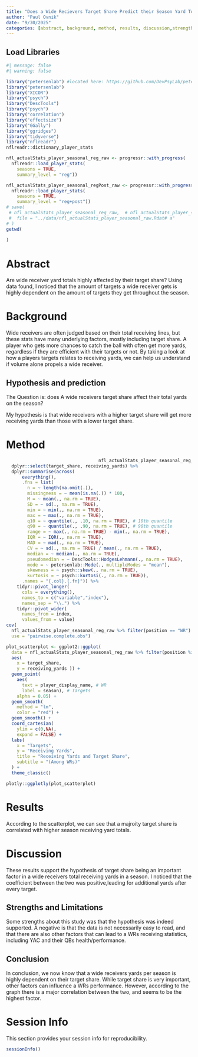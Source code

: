```yaml
---
title: "Does a Wide Recievers Target Share Predict their Season Yard Totals?"
author: "Paul Ovnik"
date: "9/30/2025"
categories: [abstract, background, method, results, discussion,strengthslimitations, conclusion]
---
```


## Load Libraries {#sec-loadLibraries}

```r
#| message: false
#| warning: false

library("petersenlab") #located here: https://github.com/DevPsyLab/petersenlab
library("petersenlab")
library("XICOR")
library("psych")
library("DescTools")
library("psych")
library("correlation")
library("effectsize")
library("GGally")
library("ggridges")
library("tidyverse")
library("nflreadr")
nflreadr::dictionary_player_stats

nfl_actualStats_player_seasonal_reg_raw <- progressr::with_progress(
  nflreadr::load_player_stats(
    seasons = TRUE,
    summary_level = "reg"))

nfl_actualStats_player_seasonal_regPost_raw <- progressr::with_progress(
  nflreadr::load_player_stats(
    seasons = TRUE,
    summary_level = "reg+post"))
# save(
 # nfl_actualStats_player_seasonal_reg_raw,  # nfl_actualStats_player_seasonal_regPost_raw,
 #  file = "../data/nfl_actualStats_player_seasonal_raw.Rdat# a"
# )
getwd(
  
)
```

# Abstract {#sec-abstract}

Are wide receiver yard totals highly affected by their target share? Using data found, I noticed that the amount of targets a wide receiver gets is highly dependent on the amount of targets they get throughout the season.

# Background {#sec-background}

Wide receivers are often judged based on their total receiving lines, but these stats have many underlying factors, mostly including target share. A player who gets more chances to catch the ball with often get more yards, regardless if they are efficient with their targets or not. By taking a look at how a players targets relates to receiving yards, we can help us understand if volume alone propels a wide receiver.

## Hypothesis and prediction

The Question is: does A wide receivers target share affect their total yards on the season?

My hypothesis is that wide receivers with a higher target share will get more receiving yards than those with a lower target share.

# Method {#sec-method}

```r
                                   nfl_actualStats_player_seasonal_reg_raw %>% 
  dplyr::select(target_share, receiving_yards) %>% 
  dplyr::summarise(across(
      everything(),
      .fns = list(
        n = ~ length(na.omit(.)),
        missingness = ~ mean(is.na(.)) * 100,
        M = ~ mean(., na.rm = TRUE),
        SD = ~ sd(., na.rm = TRUE),
        min = ~ min(., na.rm = TRUE),
        max = ~ max(., na.rm = TRUE),
        q10 = ~ quantile(., .10, na.rm = TRUE), # 10th quantile
        q90 = ~ quantile(., .90, na.rm = TRUE), # 90th quantile
        range = ~ max(., na.rm = TRUE) - min(., na.rm = TRUE),
        IQR = ~ IQR(., na.rm = TRUE),
        MAD = ~ mad(., na.rm = TRUE),
        CV = ~ sd(., na.rm = TRUE) / mean(., na.rm = TRUE),
        median = ~ median(., na.rm = TRUE),
        pseudomedian = ~ DescTools::HodgesLehmann(., na.rm = TRUE),
        mode = ~ petersenlab::Mode(., multipleModes = "mean"),
        skewness = ~ psych::skew(., na.rm = TRUE),
        kurtosis = ~ psych::kurtosi(., na.rm = TRUE)),
      .names = "{.col}.{.fn}")) %>%
    tidyr::pivot_longer(
      cols = everything(),
      names_to = c("variable","index"),
      names_sep = "\\.") %>% 
    tidyr::pivot_wider(
      names_from = index,
      values_from = value)    
cov(
  nfl_actualStats_player_seasonal_reg_raw %>% filter(position == "WR") %>% select(target_share, receiving_yards),
  use = "pairwise.complete.obs")

plot_scatterplot <- ggplot2::ggplot(
  data = nfl_actualStats_player_seasonal_reg_raw %>% filter(position %in% c("WR")),
  aes(
    x = target_share,
    y = receiving_yards )) +
  geom_point(
    aes(
      text = player_display_name, # WR
      label = season), # Targets
    alpha = 0.05) +
  geom_smooth(
    method = "lm",
    color = "red") +
  geom_smooth() +
  coord_cartesian(
    ylim = c(0,NA),
    expand = FALSE) +
  labs(
    x = "Targets",
    y = "Receiving Yards",
    title = "Receiving Yards and Target Share",
    subtitle = "(Among WRs)"
  ) +
  theme_classic()

plotly::ggplotly(plot_scatterplot)
```

# Results {#sec-results}

According to the scatterplot, we can see that a majroity target share is correlated with higher season receiving yard totals.

# Discussion {#sec-discussion}

These results support the hypothesis of target share being an important factor in a wide receivers total receiving yards in a season. I noticed that the coefficient between the two was positive,leading for additional yards after every target.

## Strengths and Limitations {#sec-strengthsLimitations}

Some strengths about this study was that the hypothesis was indeed supported. A negative is that the data is not necessarily easy to read, and that there are also other factors that can lead to a WRs receiving statistics, including YAC and their QBs health/performance.

## Conclusion {#sec-conclusion}

In conclusion, we now know that a wide receivers yards per season is highly dependent on their target share. While target share is very important, other factors can influence a WRs performance. However, according to the graph there is a major correlation between the two, and seems to be the highest factor.

# Session Info {#sec-sessionInfo}

This section provides your session info for reproducibility.

```r
sessionInfo()
```
